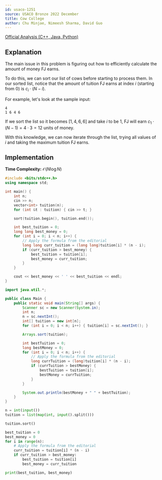```yaml
---
id: usaco-1251
source: USACO Bronze 2022 December
title: Cow College
author: Chu Minjae, Nimeesh Sharma, David Guo
---
```


[Official Analysis (C++, Java, Python)](http://www.usaco.org/current/data/sol_prob1_bronze_dec22.html)

## Explanation

The main issue in this problem is figuring out how to efficiently calculate the amount of money FJ earns.

To do this, we can sort our list of cows before starting to process them.
In our sorted list, notice that the amount of tuition FJ earns at index $i$ (starting from 0) is $c_i \cdot (N-i)$.

For example, let's look at the sample input:
```
4
1 6 4 6
```

If we sort the list so it becomes $[1, 4, 6, 6]$ and take $i$ to be $1$, FJ will earn $c_1 \cdot (N-1)=4 \cdot 3=12$ units of money.

With this knowledge, we can now iterate through the list, trying all values of $i$ and taking the maximum tuition FJ earns.

## Implementation

**Time Complexity:** $\mathcal{O}(N \log N)$

<LanguageSection>
<CPPSection>

```cpp
#include <bits/stdc++.h>
using namespace std;

int main() {
	int n;
	cin >> n;
	vector<int> tuition(n);
	for (int &t : tuition) { cin >> t; }

	sort(tuition.begin(), tuition.end());

	int best_tuition = 0;
	long long best_money = 0;
	for (int i = 0; i < n; i++) {
		// Apply the formula from the editorial
		long long curr_tuition = (long long)tuition[i] * (n - i);
		if (curr_tuition > best_money) {
			best_tuition = tuition[i];
			best_money = curr_tuition;
		}
	}

	cout << best_money << ' ' << best_tuition << endl;
}
```

</CPPSection>
<JavaSection>

```java
import java.util.*;

public class Main {
	public static void main(String[] args) {
		Scanner sc = new Scanner(System.in);
		int n;
		n = sc.nextInt();
		int[] tuition = new int[n];
		for (int i = 0; i < n; i++) { tuition[i] = sc.nextInt(); }

		Arrays.sort(tuition);

		int bestTuition = 0;
		long bestMoney = 0;
		for (int i = 0; i < n; i++) {
			// Apply the formula from the editorial
			long currTuition = (long)tuition[i] * (n - i);
			if (currTuition > bestMoney) {
				bestTuition = tuition[i];
				bestMoney = currTuition;
			}
		}

		System.out.println(bestMoney + " " + bestTuition);
	}
}
```

</JavaSection>
<PySection>

```py
n = int(input())
tuition = list(map(int, input().split()))

tuition.sort()

best_tuition = 0
best_money = 0
for i in range(n):
	# Apply the formula from the editorial
	curr_tuition = tuition[i] * (n - i)
	if curr_tuition > best_money:
		best_tuition = tuition[i]
		best_money = curr_tuition

print(best_tuition, best_money)
```

</PySection>

</LanguageSection>
